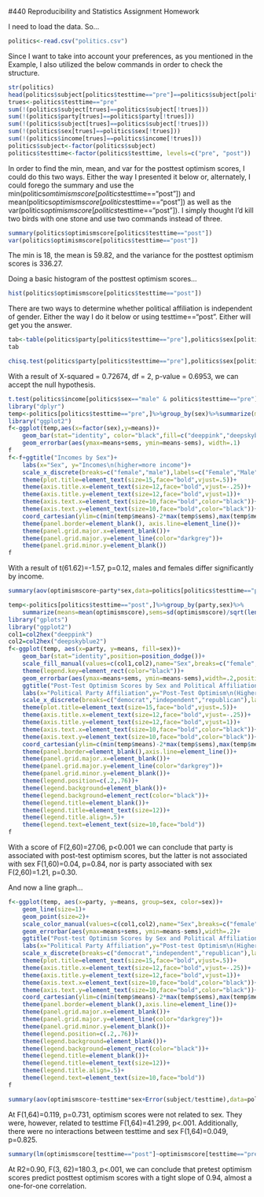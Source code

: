 #440 Reproducibility and Statistics Assignment Homework

<!-- This is an Rmd comment. -->
<!--
You can make comments several lines long by inserting
the text in between the the start and the end of the 
comment.

Comments are where I'll tell you what to do. You should
use the space directly below the comments to do what
the comment asks. You should also describe what you're
doing to make it obvious to the reader so they can
easily follow your logic in a fully reproducible way.
For any statistical tests you run, you should explain
the results in plain English and present the statistics
as you would in an APA style manuscript. For any symbols
you don't know how to use/can't use, feel free to use the name
instead (e.g. alpha)
--> 

<!-- Load the politics.csv data file. -->

I need to load the data.  So...

```r
politics<-read.csv("politics.csv")
```

<!-- 
Check the structure.
subject, party, testtime, minwage, and sex need to be factors.
optimismscore and income should be integer and numeric vectors.
Fix any variables that aren't right.
-->

Since I want to take into account your preferences, as you mentioned in the Example, I also utilized the below commands in order to check the structure. 

```r
str(politics)
head(politics$subject[politics$testtime=="pre"]==politics$subject[politics$testtime=="post"])
trues<-politics$testtime=="pre"
sum(!(politics$subject[trues]==politics$subject[!trues]))
sum(!(politics$party[trues]==politics$party[!trues]))
sum(!(politics$subject[trues]==politics$subject[!trues]))
sum(!(politics$sex[trues]==politics$sex[!trues]))
sum(!(politics$income[trues]==politics$income[!trues]))
politics$subject<-factor(politics$subject)
politics$testtime<-factor(politics$testtime, levels=c("pre", "post"))
```

<!-- Find the minimum, mean, and variance for posttest
optimism scores. -->

In order to find the min, mean, and var for the posttest optimism scores, I could do this two ways.  Either the way I presented it below or, alternately, I could forego the summary and use the min(politics$omtimismscore[politics$testtime=="post"]) and mean(politics$optimismscore[politics$testtime=="post"]) as well as the var(politics$optimismscore[politics$testtime=="post"]).  I simply thought I'd kill two birds with one stone and use two commands instead of three.

```r
summary(politics$optimismscore[politics$testtime=="post"])
var(politics$optimismscore[politics$testtime=="post"])
```

The min is 18, the mean is 59.82, and the variance for the posttest optimism scores is 336.27.

<!-- Create a histogram of posttest optimism scores.
Feel free to use the default ugly settings since
we didn't cover how to do this in ggplot2. If
you're a real go-getter, see if you can figure
out how to make a prettier histogram with better
labels, etc. using ggplot2. -->

Doing a basic histogram of the posttest optimism scores...

```r
hist(politics$optimismscore[politics$testtime=="post"])
```

<!-- Run a test to determine whether political affiliation
is independent of one's gender.
Present the data supporting your analyses in graphical or
tabular form.
-->

There are two ways to determine whether political affiliation is independent of gender.  Either the way I do it below or using testtime=="post".  Either will get you the answer.

```r
tab<-table(politics$party[politics$testtime=="pre"],politics$sex[politics$testtime=="pre"])
tab

chisq.test(politics$party[politics$testtime=="pre"],politics$sex[politics$testtime=="pre"])
```

With a result of X-squared = 0.72674, df = 2, p-value = 0.6953, we can accept the null hypothesis.

<!-- Run a test to determine whether or not males and females
have different incomes.
Create a graph to display your data that includes the relevant
means and standard errors.-->

```r
t.test(politics$income[politics$sex=="male" & politics$testtime=="pre"],politics$income[politics$sex=="female" & politics$testtime=="pre"])
library("dplyr")
temp<-politics[politics$testtime=="pre",]%>%group_by(sex)%>%summarize(means=mean(income),sems=sd(income)/sqrt(length(income)))
library("ggplot2")
f<-ggplot(temp,aes(x=factor(sex),y=means))+
    geom_bar(stat="identity", color="black",fill=c("deeppink","deepskyblue2"))+
    geom_errorbar(aes(ymax=means+sems, ymin=means-sems), width=.1)
f
f<-f+ggtitle("Incomes by Sex")+
    labs(x="Sex", y="Incomes\n(higher=more income")+
    scale_x_discrete(breaks=c("female","male"),labels=c("Female","Male"))+
    theme(plot.title=element_text(size=15,face="bold",vjust=.5))+
    theme(axis.title.x=element_text(size=12,face="bold",vjust=-.25))+
    theme(axis.title.y=element_text(size=12,face="bold",vjust=1))+
    theme(axis.text.x=element_text(size=10,face="bold",color="black"))+
    theme(axis.text.y=element_text(size=10,face="bold",color="black"))+
    coord_cartesian(ylim=c(min(temp$means)-2*max(temp$sems),max(temp$means)+2*max(temp$sems)))+
    theme(panel.border=element_blank(), axis.line=element_line())+
    theme(panel.grid.major.x=element_blank())+
    theme(panel.grid.major.y=element_line(color="darkgrey"))+
    theme(panel.grid.minor.y=element_blank())
f
```
With a result of t(61.62)=-1.57, p=0.12, males and females differ significantly by income.

<!-- See if male and females with different political affiliations
have different posttest optimism scores. Create a graph to display
your data that includes the relevant means and standard errors.-->

```r
summary(aov(optimismscore~party*sex,data=politics[politics$testtime=="post",]))

temp<-politics[politics$testtime=="post",]%>%group_by(party,sex)%>%
    summarize(means=mean(optimismscore),sems=sd(optimismscore)/sqrt(length(optimismscore)))
library("gplots")
library("ggplot2")
col1=col2hex("deeppink")
col2=col2hex("deepskyblue2")
f<-ggplot(temp, aes(x=party, y=means, fill=sex))+
    geom_bar(stat="identity",position=position_dodge())+
    scale_fill_manual(values=c(col1,col2),name="Sex",breaks=c("female","male"),labels=c("Female", "Male"))+
    theme(legend.key=element_rect(color="black"))+
    geom_errorbar(aes(ymax=means+sems, ymin=means-sems),width=.2,position=position_dodge(.9))+
    ggtitle("Post-Test Optimism Scores by Sex and Political Affiliation")+
    labs(x="Political Party Affiliation",y="Post-Test Optimism\n(Higher Value=Greater Optimism)")+
    scale_x_discrete(breaks=c("democrat","independent","republican"),labels=c("Democrat","Independent","Republican"))+
    theme(plot.title=element_text(size=15,face="bold",vjust=.5))+
    theme(axis.title.x=element_text(size=12,face="bold",vjust=-.25))+
    theme(axis.title.y=element_text(size=12,face="bold",vjust=1))+
    theme(axis.text.x=element_text(size=10,face="bold",color="black"))+
    theme(axis.text.y=element_text(size=10,face="bold",color="black"))+
    coord_cartesian(ylim=c(min(temp$means)-2*max(temp$sems),max(temp$means)+2*max(temp$sems)))+
    theme(panel.border=element_blank(),axis.line=element_line())+
    theme(panel.grid.major.x=element_blank())+
    theme(panel.grid.major.y=element_line(color="darkgrey"))+
    theme(panel.grid.minor.y=element_blank())+
    theme(legend.position=c(.2,.76))+
    theme(legend.background=element_blank())+
    theme(legend.background=element_rect(color="black"))+
    theme(legend.title=element_blank())+
    theme(legend.title=element_text(size=12))+
    theme(legend.title.align=.5)+
    theme(legend.text=element_text(size=10,face="bold"))
f
```
With a score of F(2,60)=27.06, p<0.001 we can conclude that party is associated with post-test optimism scores, but the latter is not associated with sex F(1,60)=0.04, p=0.84, nor is party associated with sex F(2,60)=1.21, p=0.30.

<!-- Create a line graph for the same data. With
error bars of course!-->

And now a line graph...
```r
f<-ggplot(temp, aes(x=party, y=means, group=sex, color=sex))+
    geom_line(size=1)+
    geom_point(size=2)+
    scale_color_manual(values=c(col1,col2),name="Sex",breaks=c("female","male"),labels=c("Female", "Male"))+
    geom_errorbar(aes(ymax=means+sems, ymin=means-sems),width=.2)+
    ggtitle("Post-test Optimism Scores by Sex and Political Affiliation")+
    labs(x="Political Party Affiliation",y="Post-test Optimism\n(Higher Value=Greater Optimism)")+
    scale_x_discrete(breaks=c("democrat","independent","republican"),labels=c("Democrat","Independent","Republican"))+
    theme(plot.title=element_text(size=15,face="bold",vjust=.5))+
    theme(axis.title.x=element_text(size=12,face="bold",vjust=-.25))+
    theme(axis.title.y=element_text(size=12,face="bold",vjust=1))+
    theme(axis.text.x=element_text(size=10,face="bold",color="black"))+
    theme(axis.text.y=element_text(size=10,face="bold",color="black"))+
    coord_cartesian(ylim=c(min(temp$means)-2*max(temp$sems),max(temp$means)+2*max(temp$sems)))+
    theme(panel.border=element_blank(),axis.line=element_line())+
    theme(panel.grid.major.x=element_blank())+
    theme(panel.grid.major.y=element_line(color="darkgrey"))+
    theme(panel.grid.minor.y=element_blank())+
    theme(legend.position=c(.2,.76))+
    theme(legend.background=element_blank())+
    theme(legend.background=element_rect(color="black"))+
    theme(legend.title=element_blank())+
    theme(legend.title=element_text(size=12))+
    theme(legend.title.align=.5)+
    theme(legend.text=element_text(size=10,face="bold"))
f
```

<!-- Run a test to see if optimism scores pre- and post
watching videos depends on sex.-->

```r
summary(aov(optimismscore~testtime*sex+Error(subject/testtime),data=politics))
```

At F(1,64)=0.119, p=0.731, optimism scores were not related to sex.  They were, however, related to testtime F(1,64)=41.299, p<.001.  Additionally, there were no interactions between testtime and sex F(1,64)=0.049, p=0.825.

<!-- Run a Multiple Regression Analysis to see
whether you can predict someones posttest optimism
scores from their pretest optimism scores and party
affiliation. Create a figure that shows the distributions
of pre- and posttest optimism scores and sex and create
lines that best fit the data for both sexes regardless of
whether the lines are warranted based on the statistical
analyses-->

```r
summary(lm(optimismscore[testtime=="post"]~optimismscore[testtime=="pre"]+party[testtime=="pre"],data=politics))
```
At R2=0.90, F(3, 62)=180.3, p<.001, we can conclude that pretest optimism scores predict posttest optimism scores with a tight slope of 0.94, almost a one-for-one correlation.  
